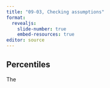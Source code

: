 ```yaml
---
title: "09-03, Checking assumptions"
format: 
  revealjs:
    slide-number: true
    embed-resources: true
editor: source
---
```


## Percentiles

:::notes
The
:::
  

